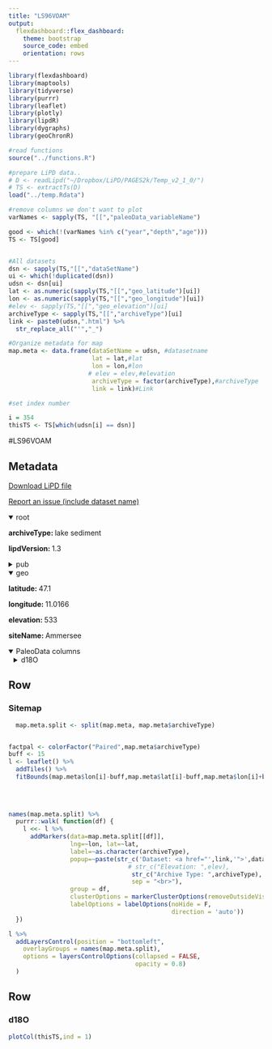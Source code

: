 ```yaml
---
title: "LS96VOAM"
output: 
  flexdashboard::flex_dashboard:
    theme: bootstrap
    source_code: embed
    orientation: rows
---
```


```r
library(flexdashboard)
library(maptools)
library(tidyverse)
library(purrr)
library(leaflet)
library(plotly)
library(lipdR)
library(dygraphs)
library(geoChronR)

#read functions
source("../functions.R")

#prepare LiPD data..
# D <- readLipd("~/Dropbox/LiPD/PAGES2k/Temp_v2_1_0/")
# TS <- extractTs(D)
load("../temp.Rdata")

#remove columns we don't want to plot
varNames <- sapply(TS, "[[","paleoData_variableName")

good <- which(!(varNames %in% c("year","depth","age")))
TS <- TS[good]


#All datasets
dsn <- sapply(TS,"[[","dataSetName")
ui <- which(!duplicated(dsn))
udsn <- dsn[ui]
lat <- as.numeric(sapply(TS,"[[","geo_latitude")[ui])
lon <- as.numeric(sapply(TS,"[[","geo_longitude")[ui])
#elev <- sapply(TS,"[[","geo_elevation")[ui]
archiveType <- sapply(TS,"[[","archiveType")[ui]
link <- paste0(udsn,".html") %>% 
  str_replace_all("'","_")

#Organize metadata for map
map.meta <- data.frame(dataSetName = udsn, #datasetname
                       lat = lat,#lat
                       lon = lon,#lon
                      # elev = elev,#elevation
                       archiveType = factor(archiveType),#archiveType
                       link = link)#Link

#set index number

i = 354
thisTS <- TS[which(udsn[i] == dsn)]
```
#LS96VOAM

Metadata {.sidebar}
-------------------------------------
[Download LiPD file](LS96VOAM.lpd)
            

[Report an issue (include dataset name)](https://github.com/nickmckay/LiPDverse/issues)

<details open style="margin-left: 0px">
<summary>root</summary>
<p style="margin-left: 0px"><strong>archiveType: </strong>lake sediment
<p style="margin-left: 0px"><strong>lipdVersion: </strong>1.3
</details>
<details>
<summary>pub</summary>
<details style="margin-left: 10px">
<summary>pub1</summary>
<p style="margin-left: 10px"><strong>author: </strong>von Grafenstein, Ulrich , Erlenkeuser, Helmut , M�ller, Jens , Trimborn, Peter , Alefs, Joachim
<p style="margin-left: 10px"><strong>journal: </strong>Geochimica et Cosmochimica Acta
<p style="margin-left: 10px"><strong>volume: </strong>60
<p style="margin-left: 10px"><strong>pages: </strong>40254036
<p style="margin-left: 10px"><strong>pubYear: </strong>1996
<p style="margin-left: 10px"><strong>title: </strong>A 200 year midEuropean air temperature record preserved in lake sediments: An extension of the permil18Opair temperature relation into the past
<p style="margin-left: 10px"><strong>DOI: </strong>10.1016/S0016-7037(96)00230-X
</details>
</details>
<details open style="margin-left: 0px">
<summary>geo</summary>
<p style="margin-left: 0px"><strong>latitude: </strong>47.1
<p style="margin-left: 0px"><strong>longitude: </strong>11.0166
<p style="margin-left: 0px"><strong>elevation: </strong>533
<p style="margin-left: 0px"><strong>siteName: </strong>Ammersee
</details>
<details open>
<summary>PaleoData columns</summary>
<details style="margin-left: 10px">
<summary>d18O</summary>
<p style="margin-left: 10px"><strong>TSid: </strong>LS96VOAM01
<p style="margin-left: 10px"><strong>variableName: </strong>d18O
<p style="margin-left: 10px"><strong>units: </strong>permil
<p style="margin-left: 10px"><strong>description: </strong>carbonate
<details>
<summary>interpretation</summary>
<details style="margin-left: 20px">
<summary>1</summary>
<p style="margin-left: 20px"><strong>basis: </strong>monitoring of lake and inflow waters
<p style="margin-left: 20px"><strong>direction: </strong>positive
<p style="margin-left: 20px"><strong>rank: </strong>1
<p style="margin-left: 20px"><strong>scope: </strong>isotope
<p style="margin-left: 20px"><strong>equilibriumEvidence: </strong>see above
<p style="margin-left: 20px"><strong>inferredMaterial: </strong>lake water
<p style="margin-left: 20px"><strong>integrationTime: </strong>2.7
<p style="margin-left: 20px"><strong>integrationTimeBasis: </strong>lake residence time claculations
<p style="margin-left: 20px"><strong>integrationTimeUnits: </strong>Years
<p style="margin-left: 20px"><strong>variable: </strong>P_isotope
</details>
<details style="margin-left: 20px">
<summary>2</summary>
<p style="margin-left: 20px"><strong>coefficient: </strong>0.58 � 0.11?/?C
<p style="margin-left: 20px"><strong>mathematicalRelation: </strong>linear(ish)
<p style="margin-left: 20px"><strong>rank: </strong>2
<p style="margin-left: 20px"><strong>scope: </strong>isotope
<p style="margin-left: 20px"><strong>equilibriumEvidence: </strong>see above
<p style="margin-left: 20px"><strong>inferredMaterial: </strong>lake water
<p style="margin-left: 20px"><strong>integrationTime: </strong>2.7
<p style="margin-left: 20px"><strong>integrationTimeBasis: </strong>lake residence time claculations
<p style="margin-left: 20px"><strong>integrationTimeUnits: </strong>Years
<p style="margin-left: 20px"><strong>variable: </strong>temperature
</details>
<details style="margin-left: 20px">
<summary>3</summary>
<p style="margin-left: 20px"><strong>basis: </strong>the response of d180L to the temperature controlled variations in d18Op will be characteristic for each lake and, therefore, must be evaluated by hydrological investigations for any lake used for paleoclimatic reconstructions...d18OL of Lake Ammersee proved to be sensitive to mean air temperature variations with periods higher than 10 years and amplitudes larger than 0.3 Kelvin.
<p style="margin-left: 20px"><strong>scope: </strong>isotope
<p style="margin-left: 20px"><strong>equilibriumEvidence: </strong>see above
<p style="margin-left: 20px"><strong>inferredMaterial: </strong>lake water
<p style="margin-left: 20px"><strong>integrationTime: </strong>2.7
<p style="margin-left: 20px"><strong>integrationTimeBasis: </strong>lake residence time claculations
<p style="margin-left: 20px"><strong>integrationTimeUnits: </strong>Years
</details>
</details>
</details>

Row
-----------------------------------------------------------------------

### Sitemap

```r
  map.meta.split <- split(map.meta, map.meta$archiveType)


factpal <- colorFactor("Paired",map.meta$archiveType)
buff <- 15
l <- leaflet() %>% 
  addTiles() %>% 
  fitBounds(map.meta$lon[i]-buff,map.meta$lat[i]-buff,map.meta$lon[i]+buff,map.meta$lat[i]+buff)
  

  
  
names(map.meta.split) %>%
  purrr::walk( function(df) {
    l <<- l %>%
      addMarkers(data=map.meta.split[[df]],
                 lng=~lon, lat=~lat,
                 label=~as.character(archiveType),
                 popup=~paste(str_c('Dataset: <a href="',link,'">',dataSetName,'</a>'),
                                 # str_c("Elevation: ",elev),
                                  str_c("Archive Type: ",archiveType),
                                  sep = "<br>"),
                 group = df,
                 clusterOptions = markerClusterOptions(removeOutsideVisibleBounds = F),
                 labelOptions = labelOptions(noHide = F,
                                             direction = 'auto'))
  })

l %>%
  addLayersControl(position = "bottomleft",
    overlayGroups = names(map.meta.split),
    options = layersControlOptions(collapsed = FALSE,
                                   opacity = 0.8)
  )
```

Row {.tabset .tabset-fade}
-----------------------------------------------------------------------

### d18O
```r
plotCol(thisTS,ind = 1)
```
